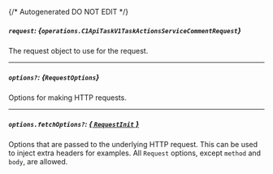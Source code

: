{/* Autogenerated DO NOT EDIT  */}

##### `request`: *{`operations.C1ApiTaskV1TaskActionsServiceCommentRequest`}*
The request object to use for the request.
<Collapsible openLabel={Labels.showProperties} closeLabel={Labels.hideProperties}>
    <C1ApiTaskV1TaskActionsServiceCommentRequest/>
</Collapsible>

---
##### `options?`: *{`RequestOptions`}*
Options for making HTTP requests.

---
##### `options.fetchOptions?`: [*{ `RequestInit` }*](https://developer.mozilla.org/en-US/docs/Web/API/Request/Request#options)
Options that are passed to the underlying HTTP request. This can be used to inject extra headers for examples. All `Request` options, except `method` and `body`, are allowed.


